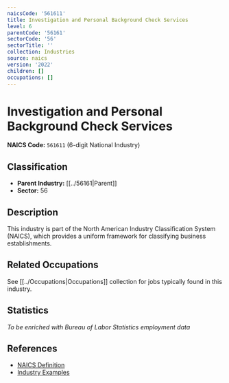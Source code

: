 ```yaml
---
naicsCode: '561611'
title: Investigation and Personal Background Check Services
level: 6
parentCode: '56161'
sectorCode: '56'
sectorTitle: ''
collection: Industries
source: naics
version: '2022'
children: []
occupations: []
---
```

# Investigation and Personal Background Check Services

**NAICS Code:** `561611` (6-digit National Industry)

## Classification

- **Parent Industry:** [[../56161|Parent]]
- **Sector:** 56

## Description

This industry is part of the North American Industry Classification System (NAICS), which provides a uniform framework for classifying business establishments.

## Related Occupations

See [[../Occupations|Occupations]] collection for jobs typically found in this industry.

## Statistics

*To be enriched with Bureau of Labor Statistics employment data*

## References

- [NAICS Definition](https://www.census.gov/naics/)
- [Industry Examples](https://www.census.gov/naics/2022NAICS/)
